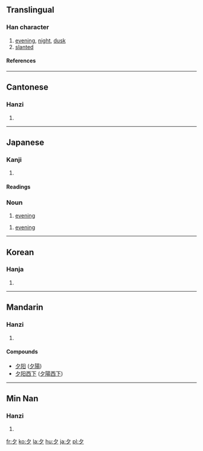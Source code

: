 {{see|タ}}
==Translingual==
{{Han stroke|[[Image:夕-order.gif]]}}
===Han character===
{{Han char|rn=36|rad=夕|as=00|sn=3|four=2720<sub>0</sub>|canj=弓戈 (NI)}}
# [[evening]], [[night]], [[dusk]]
# [[slanted]]
====References====
{{Han ref|kx=0246.010|dkj=05749|dj=0487.040|hdz=20859.010|uh=5915|ud=22805|bh=A469|bd=42089}}
----
==Cantonese==
===Hanzi===
{{yue-hanzi|jyut=|y=jik6}}
# {{defn|Cantonese}}
----
==Japanese==
===Kanji===
{{ja-kanji|grade=1|rs=夕00}}
# {{defn|Japanese}}
====Readings====
{{ja-readings|on=[[せき]] (seki)|kun=[[ゆう]] (yuu), [[ゆうべ]] (yuube)}}

===Noun===
{{ja-noun|k|hira=ゆう|rom=yū}}
# [[evening]]

{{ja-noun|k|hira=ゆうべ|rom=yūbe}}
# [[evening]]

----

==Korean==
===Hanja===
{{ko-hanja|hangeul=[[석]], [[사]]|eumhun=저녁|rv=seok, sa|mr=sŏk, sa}}
# {{defn|Korean}}

----
==Mandarin==
===Hanzi===
{{cmn-hanzi|pin=[[xī]] ([[xi1]])|wg=hsi<sup>1</sup>}}
# {{defn|Mandarin}}

====Compounds====
{{top2}}
*[[夕阳]] ([[夕陽]])
*[[夕阳西下]] ([[夕陽西下]])
{{mid2}}
{{bottom}}
----
==Min Nan==
===Hanzi===
{{nan-hanzi|poj=se̍k (sek<sup>8</sup>), sia̍h (siah<sup>8</sup>)}}
# {{defn|Min Nan}}

[[fr:夕]]
[[ko:夕]]
[[la:夕]]
[[hu:夕]]
[[ja:夕]]
[[pl:夕]]
